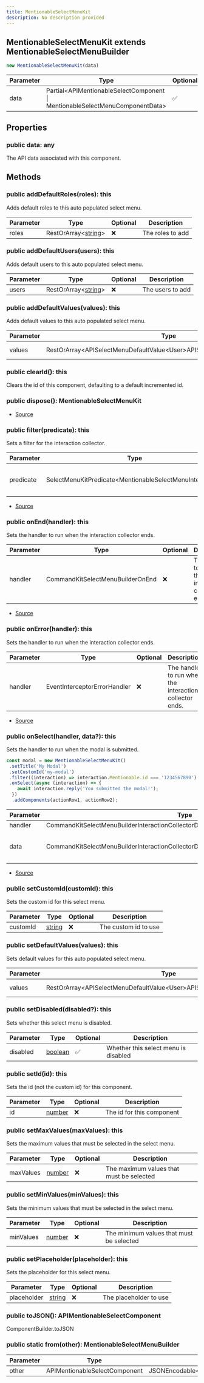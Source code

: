 ```yaml
---
title: MentionableSelectMenuKit
description: No description provided
---
```



## MentionableSelectMenuKit extends MentionableSelectMenuBuilder


```typescript
new MentionableSelectMenuKit(data)
```
| Parameter | Type | Optional |
| ----------- | ----------- | ----------- |
| data | Partial\<APIMentionableSelectComponent \| MentionableSelectMenuComponentData> | ✅ |


## Properties
### public data: any
The API data associated with this component.

## Methods
### public addDefaultRoles(roles): this
Adds default roles to this auto populated select menu.



| Parameter | Type | Optional | Description |
| ----------- | ----------- | ----------- | ----------- |
| roles | RestOrArray\<[string](https://developer.mozilla.org/en-US/docs/Web/JavaScript/Reference/Global_Objects/String)> | ❌ | The roles to add |
### public addDefaultUsers(users): this
Adds default users to this auto populated select menu.



| Parameter | Type | Optional | Description |
| ----------- | ----------- | ----------- | ----------- |
| users | RestOrArray\<[string](https://developer.mozilla.org/en-US/docs/Web/JavaScript/Reference/Global_Objects/String)> | ❌ | The users to add |
### public addDefaultValues(values): this
Adds default values to this auto populated select menu.



| Parameter | Type | Optional | Description |
| ----------- | ----------- | ----------- | ----------- |
| values | RestOrArray\<APISelectMenuDefaultValue\<User>APISelectMenuDefaultValue\<Role>> | ❌ | The values to add |
### public clearId(): this
Clears the id of this component, defaulting to a default incremented id.
### public dispose(): MentionableSelectMenuKit
- [Source](https://github.com/underctrl-io/commandkit/blob/e7997746676c2b18be64230c918cb998973d18b5/packages/commandkit/src/components/v1/select-menu/MentionableSelectMenuKit.ts#L193)
### public filter(predicate): this
Sets a filter for the interaction collector.



| Parameter | Type | Optional | Description |
| ----------- | ----------- | ----------- | ----------- |
| predicate | SelectMenuKitPredicate\<MentionableSelectMenuInteraction> | ❌ | The filter to use for the interaction collector. |


- [Source](https://github.com/underctrl-io/commandkit/blob/e7997746676c2b18be64230c918cb998973d18b5/packages/commandkit/src/components/v1/select-menu/MentionableSelectMenuKit.ts#L139)
### public onEnd(handler): this
Sets the handler to run when the interaction collector ends.



| Parameter | Type | Optional | Description |
| ----------- | ----------- | ----------- | ----------- |
| handler | CommandKitSelectMenuBuilderOnEnd | ❌ | The handler to run when the interaction collector ends. |


- [Source](https://github.com/underctrl-io/commandkit/blob/e7997746676c2b18be64230c918cb998973d18b5/packages/commandkit/src/components/v1/select-menu/MentionableSelectMenuKit.ts#L103)
### public onError(handler): this
Sets the handler to run when the interaction collector ends.



| Parameter | Type | Optional | Description |
| ----------- | ----------- | ----------- | ----------- |
| handler | EventInterceptorErrorHandler | ❌ | The handler to run when the interaction collector ends. |


- [Source](https://github.com/underctrl-io/commandkit/blob/e7997746676c2b18be64230c918cb998973d18b5/packages/commandkit/src/components/v1/select-menu/MentionableSelectMenuKit.ts#L121)
### public onSelect(handler, data?): this
Sets the handler to run when the modal is submitted.

```ts
const modal = new MentionableSelectMenuKit()
 .setTitle('My Modal')
 .setCustomId('my-modal')
 .filter((interaction) => interaction.Mentionable.id === '1234567890')
 .onSelect(async (interaction) => {
    await interaction.reply('You submitted the modal!');
  })
  .addComponents(actionRow1, actionRow2);
```

| Parameter | Type | Optional | Description |
| ----------- | ----------- | ----------- | ----------- |
| handler | CommandKitSelectMenuBuilderInteractionCollectorDispatch\<MentionableSelectMenuInteraction | MentionableSelectMenuKit> | ❌ | The handler to run when the modal is submitted. |
| data | CommandKitSelectMenuBuilderInteractionCollectorDispatchContextData | ✅ | The context data for the interaction collector. |


- [Source](https://github.com/underctrl-io/commandkit/blob/e7997746676c2b18be64230c918cb998973d18b5/packages/commandkit/src/components/v1/select-menu/MentionableSelectMenuKit.ts#L65)
### public setCustomId(customId): this
Sets the custom id for this select menu.



| Parameter | Type | Optional | Description |
| ----------- | ----------- | ----------- | ----------- |
| customId | [string](https://developer.mozilla.org/en-US/docs/Web/JavaScript/Reference/Global_Objects/String) | ❌ | The custom id to use |
### public setDefaultValues(values): this
Sets default values for this auto populated select menu.



| Parameter | Type | Optional | Description |
| ----------- | ----------- | ----------- | ----------- |
| values | RestOrArray\<APISelectMenuDefaultValue\<User>APISelectMenuDefaultValue\<Role>> | ❌ | The values to set |
### public setDisabled(disabled?): this
Sets whether this select menu is disabled.



| Parameter | Type | Optional | Description |
| ----------- | ----------- | ----------- | ----------- |
| disabled | [boolean](https://developer.mozilla.org/en-US/docs/Web/JavaScript/Reference/Global_Objects/Boolean) | ✅ | Whether this select menu is disabled |
### public setId(id): this
Sets the id (not the custom id) for this component.



| Parameter | Type | Optional | Description |
| ----------- | ----------- | ----------- | ----------- |
| id | [number](https://developer.mozilla.org/en-US/docs/Web/JavaScript/Reference/Global_Objects/Number) | ❌ | The id for this component |
### public setMaxValues(maxValues): this
Sets the maximum values that must be selected in the select menu.



| Parameter | Type | Optional | Description |
| ----------- | ----------- | ----------- | ----------- |
| maxValues | [number](https://developer.mozilla.org/en-US/docs/Web/JavaScript/Reference/Global_Objects/Number) | ❌ | The maximum values that must be selected |
### public setMinValues(minValues): this
Sets the minimum values that must be selected in the select menu.



| Parameter | Type | Optional | Description |
| ----------- | ----------- | ----------- | ----------- |
| minValues | [number](https://developer.mozilla.org/en-US/docs/Web/JavaScript/Reference/Global_Objects/Number) | ❌ | The minimum values that must be selected |
### public setPlaceholder(placeholder): this
Sets the placeholder for this select menu.



| Parameter | Type | Optional | Description |
| ----------- | ----------- | ----------- | ----------- |
| placeholder | [string](https://developer.mozilla.org/en-US/docs/Web/JavaScript/Reference/Global_Objects/String) | ❌ | The placeholder to use |
### public toJSON(): APIMentionableSelectComponent
ComponentBuilder.toJSON
### public static from(other): MentionableSelectMenuBuilder
| Parameter | Type | Optional |
| ----------- | ----------- | ----------- |
| other | APIMentionableSelectComponent | JSONEncodable\<APIMentionableSelectComponent> | ❌ |